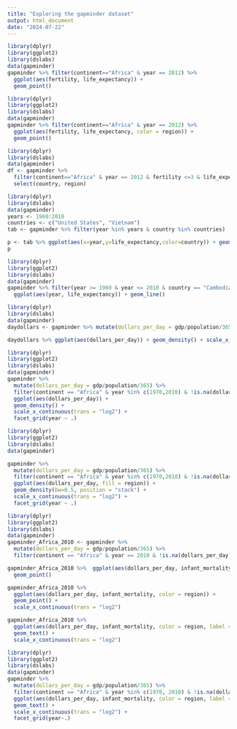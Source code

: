 ---
title: "Exploring the gapminder dataset"
output: html_document
date: "2024-07-22"
---

```{r}
library(dplyr)
library(ggplot2)
library(dslabs)
data(gapminder)
gapminder %>% filter(continent=="Africa" & year == 2012) %>%
  ggplot(aes(fertility, life_expectancy)) +
  geom_point()

library(dplyr)
library(ggplot2)
library(dslabs)
data(gapminder)
gapminder %>% filter(continent=="Africa" & year == 2012) %>%
  ggplot(aes(fertility, life_expectancy, color = region)) +
  geom_point()

library(dplyr)
library(dslabs)
data(gapminder)
df <- gapminder %>% 
  filter(continent=="Africa" & year == 2012 & fertility <=3 & life_expectancy>=70) %>%
  select(country, region)

library(dplyr)
library(dslabs)
data(gapminder)
years <- 1960:2010
countries <- c("United States", "Vietnam")
tab <- gapminder %>% filter(year %in% years & country %in% countries)

p <- tab %>% ggplot(aes(x=year,y=life_expectancy,color=country)) + geom_line()
p

library(dplyr)
library(ggplot2)
library(dslabs)
data(gapminder)
gapminder %>% filter(year >= 1960 & year <= 2010 & country == "Cambodia") %>% 
  ggplot(aes(year, life_expectancy)) + geom_line()

library(dplyr)
library(dslabs)
data(gapminder)
daydollars <- gapminder %>% mutate(dollars_per_day = gdp/population/365) %>% filter(continent == "Africa" & year == 2010 & !is.na(dollars_per_day)) 

daydollars %>% ggplot(aes(dollars_per_day)) + geom_density() + scale_x_continuous(trans = "log2")

library(dplyr)
library(ggplot2)
library(dslabs)
data(gapminder)
gapminder %>% 
  mutate(dollars_per_day = gdp/population/365) %>%
  filter(continent == "Africa" & year %in% c(1970,2010) & !is.na(dollars_per_day)) %>%
  ggplot(aes(dollars_per_day)) + 
  geom_density() + 
  scale_x_continuous(trans = "log2") + 
  facet_grid(year ~ .)

library(dplyr)
library(ggplot2)
library(dslabs)
data(gapminder)

gapminder %>% 
  mutate(dollars_per_day = gdp/population/365) %>%
  filter(continent == "Africa" & year %in% c(1970,2010) & !is.na(dollars_per_day)) %>%  
  ggplot(aes(dollars_per_day, fill = region)) + 
  geom_density(bw=0.5, position = "stack") + 
  scale_x_continuous(trans = "log2") + 
  facet_grid(year ~ .)

library(dplyr)
library(ggplot2)
library(dslabs)
data(gapminder)
gapminder_Africa_2010 <- gapminder %>% 
  mutate(dollars_per_day = gdp/population/365) %>%
  filter(continent == "Africa" & year == 2010 & !is.na(dollars_per_day) & !is.na(infant_mortality))

gapminder_Africa_2010 %>%  ggplot(aes(dollars_per_day, infant_mortality, color = region)) +
  geom_point()

gapminder_Africa_2010 %>% 
  ggplot(aes(dollars_per_day, infant_mortality, color = region)) +
  geom_point() + 
  scale_x_continuous(trans = "log2")

gapminder_Africa_2010 %>% 
  ggplot(aes(dollars_per_day, infant_mortality, color = region, label = country)) +
  geom_text() + 
  scale_x_continuous(trans = "log2")

library(dplyr)
library(ggplot2)
library(dslabs)
data(gapminder)
gapminder %>% 
  mutate(dollars_per_day = gdp/population/365) %>%
  filter(continent == "Africa" & year %in% c(1970, 2010) & !is.na(dollars_per_day) & !is.na(infant_mortality)) %>%
  ggplot(aes(dollars_per_day, infant_mortality, color = region, label = country)) +
  geom_text() + 
  scale_x_continuous(trans = "log2") +
  facet_grid(year~.)



```

